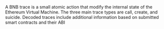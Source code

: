 A BNB trace is a small atomic action that modify the internal state of the Ethereum Virtual Machine. The three main trace types are call, create, and suicide. Decoded traces include additional information based on submitted smart contracts and their ABI